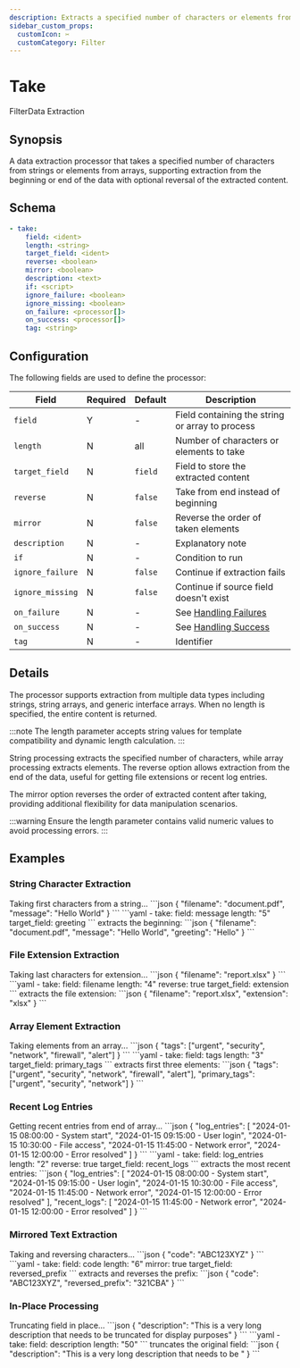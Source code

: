 ```yaml
---
description: Extracts a specified number of characters or elements from strings and arrays
sidebar_custom_props: 
  customIcon: ✂️
  customCategory: Filter
---
```


# Take

<span className="theme-doc-version-badge badge badge--primary">Filter</span><span className="theme-doc-version-badge badge badge--secondary">Data Extraction</span>

## Synopsis

A data extraction processor that takes a specified number of characters from strings or elements from arrays, supporting extraction from the beginning or end of the data with optional reversal of the extracted content.

## Schema

```yaml {2}
- take:
    field: <ident>
    length: <string>
    target_field: <ident>
    reverse: <boolean>
    mirror: <boolean>
    description: <text>
    if: <script>
    ignore_failure: <boolean>
    ignore_missing: <boolean>
    on_failure: <processor[]>
    on_success: <processor[]>
    tag: <string>
```

## Configuration

The following fields are used to define the processor:

|Field|Required|Default|Description|
|---|---|---|---|
|`field`|Y|-|Field containing the string or array to process|
|`length`|N|all|Number of characters or elements to take|
|`target_field`|N|`field`|Field to store the extracted content|
|`reverse`|N|`false`|Take from end instead of beginning|
|`mirror`|N|`false`|Reverse the order of taken elements|
|`description`|N|-|Explanatory note|
|`if`|N|-|Condition to run|
|`ignore_failure`|N|`false`|Continue if extraction fails|
|`ignore_missing`|N|`false`|Continue if source field doesn't exist|
|`on_failure`|N|-|See [Handling Failures](../handling-failures.mdx)|
|`on_success`|N|-|See [Handling Success](../handling-success.mdx)|
|`tag`|N|-|Identifier|

## Details

The processor supports extraction from multiple data types including strings, string arrays, and generic interface arrays. When no length is specified, the entire content is returned.

:::note
The length parameter accepts string values for template compatibility and dynamic length calculation.
:::

String processing extracts the specified number of characters, while array processing extracts elements. The reverse option allows extraction from the end of the data, useful for getting file extensions or recent log entries.

The mirror option reverses the order of extracted content after taking, providing additional flexibility for data manipulation scenarios.

:::warning
Ensure the length parameter contains valid numeric values to avoid processing errors.
:::

## Examples

### String Character Extraction

<ExampleGrid>
  <CommentCol>
    Taking first characters from a string...
  </CommentCol>
  <CodeCol>
    ```json
    {
      "filename": "document.pdf",
      "message": "Hello World"
    }
    ```
    ```yaml
    - take:
        field: message
        length: "5"
        target_field: greeting
    ```
  </CodeCol>
  <CommentCol>
    extracts the beginning:
  </CommentCol>
  <CodeCol>
    ```json
    {
      "filename": "document.pdf",
      "message": "Hello World",
      "greeting": "Hello"
    }
    ```
  </CodeCol>
</ExampleGrid>

### File Extension Extraction

<ExampleGrid>
  <CommentCol>
    Taking last characters for extension...
  </CommentCol>
  <CodeCol>
    ```json
    {
      "filename": "report.xlsx"
    }
    ```
    ```yaml
    - take:
        field: filename
        length: "4"
        reverse: true
        target_field: extension
    ```
  </CodeCol>
  <CommentCol>
    extracts the file extension:
  </CommentCol>
  <CodeCol>
    ```json
    {
      "filename": "report.xlsx",
      "extension": "xlsx"
    }
    ```
  </CodeCol>
</ExampleGrid>

### Array Element Extraction

<ExampleGrid>
  <CommentCol>
    Taking elements from an array...
  </CommentCol>
  <CodeCol>
    ```json
    {
      "tags": ["urgent", "security", "network", "firewall", "alert"]
    }
    ```
    ```yaml
    - take:
        field: tags
        length: "3"
        target_field: primary_tags
    ```
  </CodeCol>
  <CommentCol>
    extracts first three elements:
  </CommentCol>
  <CodeCol>
    ```json
    {
      "tags": ["urgent", "security", "network", "firewall", "alert"],
      "primary_tags": ["urgent", "security", "network"]
    }
    ```
  </CodeCol>
</ExampleGrid>

### Recent Log Entries

<ExampleGrid>
  <CommentCol>
    Getting recent entries from end of array...
  </CommentCol>
  <CodeCol>
    ```json
    {
      "log_entries": [
        "2024-01-15 08:00:00 - System start",
        "2024-01-15 09:15:00 - User login",
        "2024-01-15 10:30:00 - File access",
        "2024-01-15 11:45:00 - Network error",
        "2024-01-15 12:00:00 - Error resolved"
      ]
    }
    ```
    ```yaml
    - take:
        field: log_entries
        length: "2"
        reverse: true
        target_field: recent_logs
    ```
  </CodeCol>
  <CommentCol>
    extracts the most recent entries:
  </CommentCol>
  <CodeCol>
    ```json
    {
      "log_entries": [
        "2024-01-15 08:00:00 - System start",
        "2024-01-15 09:15:00 - User login",
        "2024-01-15 10:30:00 - File access",
        "2024-01-15 11:45:00 - Network error",
        "2024-01-15 12:00:00 - Error resolved"
      ],
      "recent_logs": [
        "2024-01-15 11:45:00 - Network error",
        "2024-01-15 12:00:00 - Error resolved"
      ]
    }
    ```
  </CodeCol>
</ExampleGrid>

### Mirrored Text Extraction

<ExampleGrid>
  <CommentCol>
    Taking and reversing characters...
  </CommentCol>
  <CodeCol>
    ```json
    {
      "code": "ABC123XYZ"
    }
    ```
    ```yaml
    - take:
        field: code
        length: "6"
        mirror: true
        target_field: reversed_prefix
    ```
  </CodeCol>
  <CommentCol>
    extracts and reverses the prefix:
  </CommentCol>
  <CodeCol>
    ```json
    {
      "code": "ABC123XYZ",
      "reversed_prefix": "321CBA"
    }
    ```
  </CodeCol>
</ExampleGrid>

### In-Place Processing

<ExampleGrid>
  <CommentCol>
    Truncating field in place...
  </CommentCol>
  <CodeCol>
    ```json
    {
      "description": "This is a very long description that needs to be truncated for display purposes"
    }
    ```
    ```yaml
    - take:
        field: description
        length: "50"
    ```
  </CodeCol>
  <CommentCol>
    truncates the original field:
  </CommentCol>
  <CodeCol>
    ```json
    {
      "description": "This is a very long description that needs to be "
    }
    ```
  </CodeCol>
</ExampleGrid>
